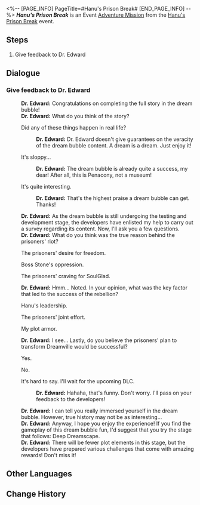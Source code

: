 <%-- [PAGE_INFO]
PageTitle=#Hanu's Prison Break#
[END_PAGE_INFO] --%>
{{Stub|Dialogue.}}
{{Mission Infobox
|id            = 8020220
|title         = 
|image         = <!--Mission Hanu's Prison Break.png-->
|type          = Adventure
|event_name    = Hanu's Prison Break
|chapter       = 
|requirements  = [[Adventure Mission]] ''[[Hanu's Prison Break]]'' completed
|summary       = <!--official mission summary from Fate's Atlas-->
|characters    = Dr. Edward; Trailblazer
|startLocation = [[Penacony]] - [[Golden Hour]]
|world         = Penacony
|area          = Golden Hour
|prev          = 
|next          = 
|rewards       = Hanu's Dream Bubble*1
}}
'''''Hanu's Prison Break''''' is an Event [[Adventure Mission]] from the [[Hanu's Prison Break]] event.

==Steps==
# Give feedback to Dr. Edward

<!--
==Gameplay Notes==

--><!--
==Trial Character==

-->
==Dialogue==
{{Stub Dialogue}}
===Give feedback to Dr. Edward{{subst:void|<!--802022001-->}}===
{{Mission Description|type=adventure|location=Golden Hour|After playing with the dream bubble, complicated emotions well up in your mind.<br />Dr. Edward definitely wants to know about your experience. Go talk to him.}}
{{Dialogue Start}}
:'''Dr. Edward:''' Congratulations on completing the full story in the dream bubble!
:'''Dr. Edward:''' What do you think of the story?
:{{DIcon|Arrow}} Did any of these things happen in real life?
::<!--1-second delay-->
::'''Dr. Edward:''' Dr. Edward doesn't give guarantees on the veracity of the dream bubble content. A dream is a dream. Just enjoy it!
:{{DIcon|Arrow}} It's sloppy...
::<!--1-second delay-->
::'''Dr. Edward:''' The dream bubble is already quite a success, my dear! After all, this is Penacony, not a museum!
:{{DIcon|Arrow}} It's quite interesting.
::<!--1-second delay-->
::'''Dr. Edward:''' That's the highest praise a dream bubble can get. Thanks!
:'''Dr. Edward:''' As the dream bubble is still undergoing the testing and development stage, the developers have enlisted my help to carry out a survey regarding its content. Now, I'll ask you a few questions.
:'''Dr. Edward:''' What do you think was the true reason behind the prisoners' riot?
:{{DIcon|Arrow}} The prisoners' desire for freedom.
:{{DIcon|Arrow}} Boss Stone's oppression.
:{{DIcon|Arrow}} The prisoners' craving for SoulGlad.
:'''Dr. Edward:''' Hmm... Noted. In your opinion, what was the key factor that led to the success of the rebellion?
:{{DIcon|Arrow}} Hanu's leadership.
:{{DIcon|Arrow}} The prisoners' joint effort.
:{{DIcon|Arrow}} My plot armor.
:'''Dr. Edward:''' I see... Lastly, do you believe the prisoners' plan to transform Dreamville would be successful?
:{{DIcon|Arrow}} Yes.
:{{DIcon|Arrow}} No.
:{{DIcon|Arrow}} It's hard to say. I'll wait for the upcoming DLC.
::'''Dr. Edward:''' Hahaha, that's funny. Don't worry. I'll pass on your feedback to the developers!
:'''Dr. Edward:''' I can tell you really immersed yourself in the dream bubble. However, true history may not be as interesting...
:'''Dr. Edward:''' Anyway, I hope you enjoy the experience! If you find the gameplay of this dream bubble fun, I'd suggest that you try the stage that follows: Deep Dreamscape.
:'''Dr. Edward:''' There will be fewer plot elements in this stage, but the developers have prepared various challenges that come with amazing rewards! Don't miss it!
{{Dialogue End}}

==Other Languages==
{{Other Languages
|en   = Hanu's Prison Break
|zhs  = 哈努兄弟越狱记
|zht  = 哈努兄弟越獄記
|ja   = ブラザーハヌ脱獄記
|ko   = 하누 형제 탈옥기
|es   = La fuga de Hanu
|fr   = Évasion de Hanu
|ru   = Побег братца Хану
|th   = บันทึกหนีแดนขังของลูกพี่ Hanu
|vi   = Nhật Ký Vượt Ngục Của Người Anh Em Hanu
|de   = Hanus Gefängnisausbruch
|id   = Catatan Pelarian Penjara Hanu
|pt   = Fuga da Prisão de Hanu
}}

==Change History==
{{Change History|2.0}}

